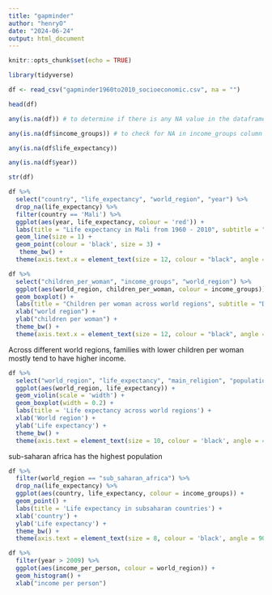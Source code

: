 ---
title: "gapminder"
author: "henryO"
date: "2024-06-24"
output: html_document
---

```{r setup, include=FALSE}
knitr::opts_chunk$set(echo = TRUE)
```

```{r}
library(tidyverse)
```

```{r}
df <- read_csv("gapminder1960to2010_socioeconomic.csv", na = "")

head(df)
```

```{r}
any(is.na(df)) # to determine if there is any NA value in the dataframe
```
```{r}
any(is.na(df$income_groups)) # to check for NA in income_groups column
```
```{r}
any(is.na(df$life_expectancy))
```
```{r}
any(is.na(df$year))
```


```{r}
str(df)
```
```{r}
df %>%
  select("country", "life_expectancy", "world_region", "year") %>%
  drop_na(life_expectancy) %>%
  filter(country == 'Mali') %>%
  ggplot(aes(year, life_expectancy, colour = 'red')) +
  labs(title = "Life expectancy in Mali from 1960 - 2010", subtitle = "Did life expectancy in Mali improve over time?") +
  geom_line(size = 1) +
  geom_point(colour = 'black', size = 3) +
   theme_bw() + 
  theme(axis.text.x = element_text(size = 12, colour = "black", angle = 40, vjust = 1, hjust = 1), plot.title = element_text(hjust = 0.5), plot.subtitle = element_text(hjust = 0.5))

```

```{r}
df %>% 
  select("children_per_woman", "income_groups", "world_region") %>%
  ggplot(aes(world_region, children_per_woman, colour = income_groups)) +
  geom_boxplot() + 
  labs(title = "Children per woman across world regions", subtitle = "Does family size influence income group?") +
  xlab("world region") + 
  ylab("children per woman") + 
  theme_bw() + 
  theme(axis.text.x = element_text(size = 12, colour = "black", angle = 40, vjust = 1, hjust = 1), plot.title = element_text(hjust = 0.5), plot.subtitle = element_text(hjust = 0.5))
```
Across different world regions, families with lower children per woman mostly tend to have higher income. 


```{r}
df %>%
  select("world_region", "life_expectancy", "main_religion", "population") %>%
  ggplot(aes(world_region, life_expectancy)) + 
  geom_violin(scale = 'width') +
  geom_boxplot(width = 0.2) +
  labs(title = 'Life expectancy across world regions') +
  xlab('World region') +
  ylab('Life expectancy') +
  theme_bw() +
  theme(axis.text = element_text(size = 10, colour = 'black', angle = 40, vjust = 1, hjust = 1), plot.title = element_text(hjust = 0.5))
```
sub-saharan africa has the highest population


```{r}
df %>%
  filter(world_region == "sub_saharan_africa") %>%
  drop_na(life_expectancy) %>%
  ggplot(aes(country, life_expectancy, colour = income_groups)) +
  geom_point() +
  labs(title = 'Life expectancy in subsaharan countries') +
  xlab('country') +
  ylab('Life expectancy') +
  theme_bw() +
  theme(axis.text = element_text(size = 8, colour = 'black', angle = 90, vjust = 1, hjust = 1), plot.title = element_text(hjust = 0.5))
```




```{r}
df %>%
  filter(year > 2009) %>%
  ggplot(aes(income_per_person, colour = world_region)) +
  geom_histogram() +
  xlab("income per person")
```
